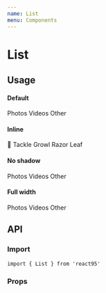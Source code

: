 ```yaml
---
name: List
menu: Components
---
```




# List

## Usage

#### Default

<Playground>
  <List>
    <ListItem>Photos</ListItem>
    <ListItem>Videos</ListItem>
    <ListItem>Other</ListItem>
  </List>
</Playground>

#### Inline

<Playground>
  <List inline>
    <ListItem square disabled>
      <span role='img' aria-label='🌿'>
        🌿
      </span>
    </ListItem>
    <Bar />
    <ListItem>Tackle</ListItem>
    <ListItem>Growl</ListItem>
    <ListItem disabled>Razor Leaf</ListItem>
  </List>
</Playground>

#### No shadow

<Playground>
  <List shadow={false}>
    <ListItem>Photos</ListItem>
    <ListItem>Videos</ListItem>
    <ListItem>Other</ListItem>
  </List>
</Playground>

#### Full width

<Playground>
  <List fullWidth>
    <ListItem>Photos</ListItem>
    <ListItem>Videos</ListItem>
    <ListItem>Other</ListItem>
  </List>
</Playground>

## API

### Import

```
import { List } from 'react95'
```

### Props

<Props of={List} />
